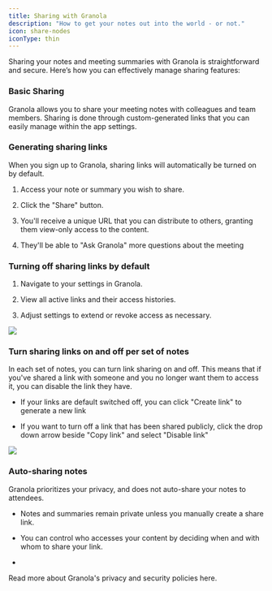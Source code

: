 ```yaml
---
title: Sharing with Granola
description: "How to get your notes out into the world - or not."
icon: share-nodes
iconType: thin
---
```


Sharing your notes and meeting summaries with Granola is straightforward and secure. Here’s how you can effectively manage sharing features:

### Basic Sharing

Granola allows you to share your meeting notes with colleagues and team members. Sharing is done through custom-generated links that you can easily manage within the app settings.&#x20;

### Generating sharing links

When you sign up to Granola, sharing links will automatically be turned on by default.&#x20;

1. Access your note or summary you wish to share.

2. Click the "Share" button.

3. You'll receive a unique URL that you can distribute to others, granting them view-only access to the content.

4. They'll be able to "Ask Granola" more questions about the meeting

### Turning off sharing links by default

1. Navigate to your settings in Granola.

2. View all active links and their access histories.

3. Adjust settings to extend or revoke access as necessary.

![](/images/linksharing.gif)

### Turn sharing links on and off per set of notes

In each set of notes, you can turn link sharing on and off. This means that if you've shared a link with someone and you no longer want them to access it, you can disable the link they have.

* If your links are default switched off, you can click "Create link" to generate a new link

* If you want to turn off a link that has been shared publicly, click the drop down arrow beside "Copy link" and select "Disable link"

![](linksharing.gif)

### **A**uto-sharing notes

Granola prioritizes your privacy, and does not auto-share your notes to attendees.&#x20;

* Notes and summaries remain private unless you manually create a share link.

* You can control who accesses your content by deciding when and with whom to share your link.

*

<Info>
  Read more about Granola's privacy and security policies here.&#x20;
</Info>